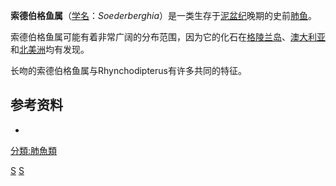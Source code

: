 {{Automatic Taxobox
| taxon = Soederberghia
| authority = 
| fossil_range = [[晚泥盆世|晚泥盆世]]
| subdivision_ranks = [[种|种]]
| subdivision = 
*{{绝灭}} ''S. groenlandica'' ([[模式种|模式种]])<br><small>(Lehman, 1959)</small>
*{{绝灭}}''S. simpsoni'' <br/><small>(Ahlberg et al., 2001)</small>
| synonyms = 
}}

'''索德伯格鱼属'''（[[学名|学名]]：''Soederberghia''）是一类生存于[[泥盆纪|泥盆纪]]晚期的史前[[肺鱼|肺鱼]]。

索德伯格鱼属可能有着非常广阔的分布范围，因为它的化石在[[格陵兰岛|格陵兰岛]]、[[澳大利亚|澳大利亚]]和[[北美洲|北美洲]]均有发现。

长吻的索德伯格鱼属与Rhynchodipterus有许多共同的特征。

==参考资料==
{{Reflist}}
*{{cite journal |last= Ahlberg|first= Per E. |author2=Johanson, Z. |author3=Daeschler, E. B.|year= 2001|title= The Late Devonian lungfish ''Soederberghia'' (Sarcopterygii, Dipnoi) from Australia and North America, and its biogeographical implications|journal= [[Journal_of_Vertebrate_Paleontology|Journal of Vertebrate Paleontology]]|volume= 21|issue= 1|pages= 1–12 |doi= 10.1671/0272-4634(2001)021[0001:TLDLSS]2.0.CO;2}}
{{肉鰭魚總綱|D.}}
{{Taxonbar}}
[[Category:泥盆紀魚類|S]] 
[[Category:泥盆紀生物|S]]
[[分類:肺魚類|分類:肺魚類]]